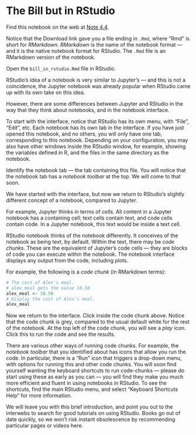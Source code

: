 # The Bill but in RStudio


Find this notebook on the web at
<a class="quarto-xref" href="https://resampling-stats.github.io/latest-r/about_technology.html#nte-bill_in_rstudio">Note <span>4.4</span></a>.

Notice that the Download link gave you a file ending in `.Rmd`, where
“Rmd” is short for *RMarkdown*. *RMarkdown* is the name of the notebook
format — and it is the native notebook format for RStudio. The `.Rmd`
file is an RMarkdown version of the notebook.

Open the `bill_in_rstudio.Rmd` file in RStudio.

RStudio’s idea of a notebook is very similar to Jupyter’s — and this is
not a coincidence, the Jupyter notebook was already popular when RStudio
came up with its own take on this idea.

However, there are some differences between Jupyter and RStudio in the
way that they think about notebooks, and in the notebook interface.

To start with the interface, notice that RStudio has its own menu, with
“File”, “Edit”, etc. Each notebook has its own tab in the interface. If
you have just opened this notebook, and no others, you will only have
one tab, corresponding to this notebook. Depending on your
configuration, you may also have other windows inside the RStudio
window, for example, showing the variables defined in R, and the files
in the same directory as the notebook.

Identify the notebook tab — the tab containing this file. You will
notice that the notebook tab has a *notebook toolbar* at the top. We
will come to that soon.

We have started with the interface, but now we return to RStudio’s
slightly different concept of a notebook, compared to Jupyter.

For example, Jupyter thinks in terms of *cells*. All content in a
Jupyter notebook has a containing cell; text cells contain text, and
code cells contain code. In a Jupyter notebook, this text would be
inside a text cell.

RStudio notebook thinks of the notebook differently. It conceives of the
notebook as being text, by default. Within the text, there may be *code
chunks*. These are the equivalent of Jupyter’s code cells — they are
blocks of code you can execute within the notebook. The notebook
interface displays any output from the code, including plots.

For example, the following is a *code chunk* (in RMarkdown terms):

```r
# The cost of Alex's meal.
# alex_meal gets the value 10.50
alex_meal <- 10.50
# Display the cost of Alex's meal.
alex_meal
```

Now we return to the interface. Click inside the code chunk above.
Notice that the code chunk is grey, compared to the usual default white
for the rest of the notebook. At the top left of the code chunk, you
will see a *play* icon. Click this to run the code and see the results.

There are various other ways of running code chunks. For example, the
*notebook toolbar* that you identified about has icons that allow you
run the code. In particular, there is a “Run” icon that triggers a
drop-down menu, with options for running this and other code chunks. You
will soon find yourself wanting the keyboard shortcuts to run
code-chunks — please do start using these as early as you can — you will
find they make you much more efficient and fluent in using notebooks in
RStudio. To see the shortcuts, find the main RStudio menu, and select
“Keyboard Shortcuts Help” for more information.

We will leave you with this brief introduction, and point you out to the
interwebs to search for good tutorials on using RStudio. Books go out of
date quickly, so we won’t risk instant obsolescence by recommending
particular pages or videos here.
